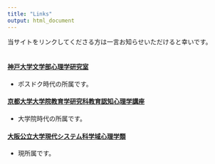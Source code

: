 ---
title: "Links"
output: html_document
---

当サイトをリンクしてくださる方は一言お知らせいただけると幸いです。
<br/><br/>

#### <a href="http://www.lit.kobe-u.ac.jp/psychology/" target="_blank">神戸大学文学部心理学研究室</a>
- ポスドク時代の所属です。

#### <a href="http://cogpsy.educ.kyoto-u.ac.jp/" target="_blank">京都大学大学院教育学研究科教育認知心理学講座</a>
- 大学院時代の所属です。

#### <a href="https://www.omu.ac.jp/sss/undergraduate/psychology/" target="_blank">大阪公立大学現代システム科学域心理学類</a>
- 現所属です。
